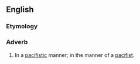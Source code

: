 ==English==

===Etymology===
{{suffix|en|pacifistic|ally}}

===Adverb===
{{en-adv}}

# In a [[pacifistic]] manner; in the manner of a [[pacifist]].